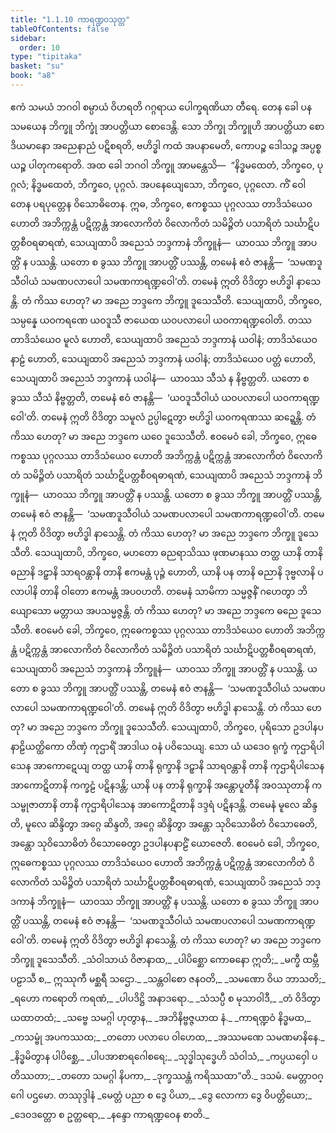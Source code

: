 ```yaml
---
title: "1.1.10 ကာရဏ္ဍဝသုတ္တ"
tableOfContents: false
sidebar:
  order: 10
type: "tipitaka"
basket: "su"
book: "a8"
---
```



<DynamicBreadcrumb />

<Division number="10" book="a8" e="ch" v="17" p="16">

<Paragraph number="77" book="a8">
ဧကံ သမယံ ဘဂဝါ စမ္ပာယံ ဝိဟရတိ ဂဂ္ဂရာယ ပေါက္ခရဏိယာ တီရေ. တေန ခေါ ပန သမယေန ဘိက္ခူ ဘိက္ခုံ အာပတ္တိယာ စောဒေန္တိ. သော ဘိက္ခု ဘိက္ခူဟိ အာပတ္တိယာ စောဒိယမာနော အညေနာညံ ပဋိစရတိ, ဗဟိဒ္ဓါ ကထံ အပနာမေတိ, ကောပဉ္စ ဒေါသဉ္စ အပ္ပစ္စယဉ္စ ပါတုကရောတိ.
</Paragraph>

<Paragraph number="78" book="a8">
အထ ခေါ ဘဂဝါ ဘိက္ခူ အာမန္တေသိ—  “နိဒ္ဓမထေတံ, ဘိက္ခဝေ, ပုဂ္ဂလံ; နိဒ္ဓမထေတံ, ဘိက္ခဝေ, ပုဂ္ဂလံ. အပနေယျေသော, ဘိက္ခဝေ, ပုဂ္ဂလော. ကိံ ဝေါ တေန ပရပုတ္တေန ဝိသောဓိတေန. ဣဓ, ဘိက္ခဝေ, ဧကစ္စဿ ပုဂ္ဂလဿ တာဒိသံယေဝ ဟောတိ အဘိက္ကန္တံ ပဋိက္ကန္တံ အာလောကိတံ ဝိလောကိတံ သမိဉ္ဇိတံ ပသာရိတံ သင်္ဃာဋိပတ္တစီဝရဓာရဏံ, သေယျထာပိ အညေသံ ဘဒ္ဒကာနံ ဘိက္ခူနံ—  ယာဝဿ ဘိက္ခူ အာပတ္တိံ န ပဿန္တိ. ယတော စ ခွဿ ဘိက္ခူ အာပတ္တိံ ပဿန္တိ, တမေနံ ဧဝံ ဇာနန္တိ—  ‘သမဏဒူသီဝါယံ သမဏပလာပေါ သမဏကာရဏ္ဍဝေါ’တိ. တမေနံ ဣတိ ဝိဒိတွာ ဗဟိဒ္ဓါ နာသေန္တိ. တံ ကိဿ ဟေတု? မာ အညေ ဘဒ္ဒကေ ဘိက္ခူ ဒူသေသီတိ.
</Paragraph>

<Paragraph number="79" book="a8">
သေယျထာပိ, ဘိက္ခဝေ, သမ္ပန္နေ ယဝကရဏေ ယဝဒူသီ ဇာယေထ ယဝပလာပေါ ယဝကာရဏ္ဍဝေါတိ. တဿ တာဒိသံယေဝ မူလံ ဟောတိ, သေယျထာပိ အညေသံ ဘဒ္ဒကာနံ ယဝါနံ; တာဒိသံယေဝ နာဠံ ဟောတိ, သေယျထာပိ အညေသံ ဘဒ္ဒကာနံ ယဝါနံ; တာဒိသံယေဝ ပတ္တံ ဟောတိ, သေယျထာပိ အညေသံ ဘဒ္ဒကာနံ ယဝါနံ—  ယာဝဿ သီသံ န နိဗ္ဗတ္တတိ. ယတော စ ခွဿ သီသံ နိဗ္ဗတ္တတိ, တမေနံ ဧဝံ ဇာနန္တိ—  ‘ယဝဒူသီဝါယံ ယဝပလာပေါ ယဝကာရဏ္ဍဝေါ’တိ. တမေနံ ဣတိ ဝိဒိတွာ သမူလံ ဥပ္ပါဋေတွာ ဗဟိဒ္ဓါ ယဝကရဏဿ ဆဍ္ဍေန္တိ. တံ ကိဿ ဟေတု? မာ အညေ ဘဒ္ဒကေ ယဝေ ဒူသေသီတိ.
</Paragraph>

<Paragraph number="80" book="a8">
ဧဝမေဝံ ခေါ, ဘိက္ခဝေ, ဣဓေကစ္စဿ ပုဂ္ဂလဿ တာဒိသံယေဝ ဟောတိ အဘိက္ကန္တံ ပဋိက္ကန္တံ အာလောကိတံ ဝိလောကိတံ သမိဉ္ဇိတံ ပသာရိတံ သင်္ဃာဋိပတ္တစီဝရဓာရဏံ, သေယျထာပိ အညေသံ ဘဒ္ဒကာနံ ဘိက္ခူနံ—  ယာဝဿ ဘိက္ခူ အာပတ္တိံ န ပဿန္တိ. ယတော စ ခွဿ ဘိက္ခူ အာပတ္တိံ ပဿန္တိ, တမေနံ ဧဝံ ဇာနန္တိ—  ‘သမဏဒူသီဝါယံ သမဏပလာပေါ သမဏကာရဏ္ဍဝေါ’တိ. တမေနံ ဣတိ ဝိဒိတွာ ဗဟိဒ္ဓါ နာသေန္တိ. တံ ကိဿ ဟေတု? မာ အညေ ဘဒ္ဒကေ ဘိက္ခူ ဒူသေသီတိ.
</Paragraph>

<Paragraph number="81" book="a8">
သေယျထာပိ, ဘိက္ခဝေ, မဟတော ဓညရာသိဿ ဖုဏမာနဿ တတ္ထ ယာနိ တာနိ ဓညာနိ ဒဠှာနိ သာရဝန္တာနိ တာနိ ဧကမန္တံ ပုဉ္ဇံ ဟောတိ, ယာနိ ပန တာနိ ဓညာနိ ဒုဗ္ဗလာနိ ပလာပါနိ တာနိ ဝါတော ဧကမန္တံ အပဝဟတိ. တမေနံ သာမိကာ သမ္မဇ္ဇနိံ ဂဟေတွာ ဘိယျောသော မတ္တာယ အပသမ္မဇ္ဇန္တိ. တံ ကိဿ ဟေတု? မာ အညေ ဘဒ္ဒကေ ဓညေ ဒူသေသီတိ. ဧဝမေဝံ ခေါ, ဘိက္ခဝေ, ဣဓေကစ္စဿ ပုဂ္ဂလဿ တာဒိသံယေဝ ဟောတိ အဘိက္ကန္တံ ပဋိက္ကန္တံ အာလောကိတံ ဝိလောကိတံ သမိဉ္ဇိတံ ပသာရိတံ သင်္ဃာဋိပတ္တစီဝရဓာရဏံ, သေယျထာပိ အညေသံ ဘဒ္ဒကာနံ ဘိက္ခူနံ—  ယာဝဿ ဘိက္ခူ အာပတ္တိံ န ပဿန္တိ. ယတော စ ခွဿ ဘိက္ခူ အာပတ္တိံ ပဿန္တိ, တမေနံ ဧဝံ ဇာနန္တိ—  ‘သမဏဒူသီဝါယံ သမဏပလာပေါ သမဏကာရဏ္ဍဝေါ’တိ. တမေနံ ဣတိ ဝိဒိတွာ ဗဟိဒ္ဓါ နာသေန္တိ. တံ ကိဿ ဟေတု? မာ အညေ ဘဒ္ဒကေ ဘိက္ခူ ဒူသေသီတိ.
</Paragraph>

<Paragraph number="82" book="a8">
သေယျထာပိ, ဘိက္ခဝေ, ပုရိသော ဥဒပါနပနာဠိယတ္ထိကော တိဏှံ ကုဌာရိံ အာဒါယ ဝနံ ပဝိသေယျ. သော ယံ ယဒေဝ ရုက္ခံ ကုဌာရိပါသေန အာကောဋေယျ တတ္ထ ယာနိ တာနိ ရုက္ခာနိ ဒဠှာနိ သာရဝန္တာနိ တာနိ ကုဌာရိပါသေန အာကောဋိတာနိ ကက္ခဠံ ပဋိနဒန္တိ; ယာနိ ပန တာနိ ရုက္ခာနိ အန္တောပူတီနိ အဝဿုတာနိ ကသမ္ဗုဇာတာနိ တာနိ ကုဌာရိပါသေန အာကောဋိတာနိ ဒဒ္ဒရံ ပဋိနဒန္တိ. တမေနံ မူလေ ဆိန္ဒတိ, မူလေ ဆိန္ဒိတွာ အဂ္ဂေ ဆိန္ဒတိ, အဂ္ဂေ ဆိန္ဒိတွာ အန္တော သုဝိသောဓိတံ ဝိသောဓေတိ, အန္တော သုဝိသောဓိတံ ဝိသောဓေတွာ ဥဒပါနပနာဠိံ ယောဇေတိ. ဧဝမေဝံ ခေါ, ဘိက္ခဝေ, ဣဓေကစ္စဿ ပုဂ္ဂလဿ တာဒိသံယေဝ ဟောတိ အဘိက္ကန္တံ ပဋိက္ကန္တံ အာလောကိတံ ဝိလောကိတံ သမိဉ္ဇိတံ ပသာရိတံ သင်္ဃာဋိပတ္တစီဝရဓာရဏံ, သေယျထာပိ အညေသံ ဘဒ္ဒကာနံ ဘိက္ခူနံ—  ယာဝဿ ဘိက္ခူ အာပတ္တိံ န ပဿန္တိ. ယတော စ ခွဿ ဘိက္ခူ အာပတ္တိံ ပဿန္တိ, တမေနံ ဧဝံ ဇာနန္တိ—  ‘သမဏဒူသီဝါယံ သမဏပလာပေါ သမဏကာရဏ္ဍဝေါ’တိ. တမေနံ ဣတိ ဝိဒိတွာ ဗဟိဒ္ဓါ နာသေန္တိ. တံ ကိဿ ဟေတု? မာ အညေ ဘဒ္ဒကေ ဘိက္ခူ ဒူသေသီတိ.
</Paragraph>

<Paragraph number="83" type="verses" book="a8">
_သံဝါသာယံ ဝိဇာနာထ,_  
_ပါပိစ္ဆော ကောဓနော ဣတိ;_  
_မက္ခီ ထမ္ဘီ ပဠာသီ စ,_  
ဣဿုကီ မစ္ဆရီ သဌော._  

</Paragraph>

<Paragraph number="84" type="verses" book="a8">
_သန္တဝါစော ဇနဝတိ,_  
_သမဏော ဝိယ ဘာသတိ;_  
_ရဟော ကရောတိ ကရဏံ,_  
_ပါပဒိဋ္ဌိ အနာဒရော._  

</Paragraph>

<Paragraph number="85" type="verses" book="a8">
_သံသပ္ပီ စ မုသာဝါဒီ,_  
_တံ ဝိဒိတွာ ယထာတထံ;_  
_သဗ္ဗေ သမဂ္ဂါ ဟုတွာန,_  
_အဘိနိဗ္ဗဇ္ဇယာထ နံ._  

</Paragraph>

<Paragraph number="86" type="verses" book="a8">
_ကာရဏ္ဍဝံ နိဒ္ဓမထ,_  
_ကသမ္ဗုံ အပကဿထ;_  
_တတော ပလာပေ ဝါဟေထ,_  
_အဿမဏေ သမဏမာနိနေ._  

</Paragraph>

<Paragraph number="87" type="verses" book="a8">
_နိဒ္ဓမိတွာန ပါပိစ္ဆေ,_  
_ပါပအာစာရဂေါစရေ;_  
_သုဒ္ဓါသုဒ္ဓေဟိ သံဝါသံ,_  
_ကပ္ပယဝှေါ ပတိဿတာ;_  
_တတော သမဂ္ဂါ နိပကာ,_  
_ဒုက္ခဿန္တံ ကရိဿထာ”တိ._  


</Paragraph>
</Division>

<Paragraph number="88" type="center" book="a8">
ဒသမံ.



</Paragraph>

<Paragraph number="89" type="center" book="a8">
မေတ္တာဝဂ္ဂေါ ပဌမော.



</Paragraph>

<Paragraph number="90" type="center" book="a8">
တဿုဒ္ဒါနံ


</Paragraph>

<Paragraph number="91" type="verses" book="a8">
_မေတ္တံ ပညာ စ ဒွေ ပိယာ,_  
_ဒွေ လောကာ ဒွေ ဝိပတ္တိယော;_  
_ဒေဝဒတ္တော စ ဥတ္တရော,_  
_နန္ဒော ကာရဏ္ဍဝေန စာတိ._
</Paragraph>